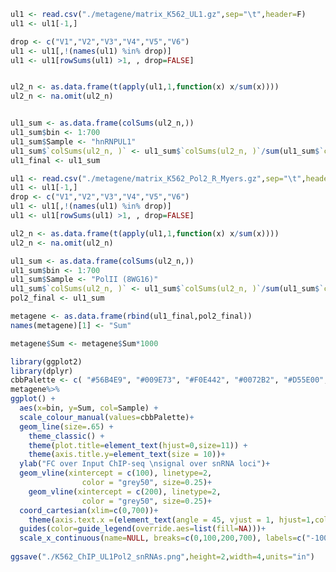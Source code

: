 ```r
ul1 <- read.csv("./metagene/matrix_K562_UL1.gz",sep="\t",header=F)
ul1 <- ul1[-1,]

drop <- c("V1","V2","V3","V4","V5","V6")
ul1 <- ul1[,!(names(ul1) %in% drop)]
ul1 <- ul1[rowSums(ul1) >1, , drop=FALSE]


ul2_n <- as.data.frame(t(apply(ul1,1,function(x) x/sum(x))))
ul2_n <- na.omit(ul2_n)


ul1_sum <- as.data.frame(colSums(ul2_n,))
ul1_sum$bin <- 1:700
ul1_sum$Sample <- "hnRNPUL1"
ul1_sum$`colSums(ul2_n, )` <- ul1_sum$`colSums(ul2_n, )`/sum(ul1_sum$`colSums(ul2_n, )`)
ul1_final <- ul1_sum

ul1 <- read.csv("./metagene/matrix_K562_Pol2_R_Myers.gz",sep="\t",header=F)
ul1 <- ul1[-1,]
drop <- c("V1","V2","V3","V4","V5","V6")
ul1 <- ul1[,!(names(ul1) %in% drop)]
ul1 <- ul1[rowSums(ul1) >1, , drop=FALSE]

ul2_n <- as.data.frame(t(apply(ul1,1,function(x) x/sum(x))))
ul2_n <- na.omit(ul2_n)

ul1_sum <- as.data.frame(colSums(ul2_n,))
ul1_sum$bin <- 1:700
ul1_sum$Sample <- "PolII (8WG16)"
ul1_sum$`colSums(ul2_n, )` <- ul1_sum$`colSums(ul2_n, )`/sum(ul1_sum$`colSums(ul2_n, )`)
pol2_final <- ul1_sum

metagene <- as.data.frame(rbind(ul1_final,pol2_final))
names(metagene)[1] <- "Sum"

metagene$Sum <- metagene$Sum*1000
```

```r
library(ggplot2)
library(dplyr)
cbbPalette <- c( "#56B4E9", "#009E73", "#F0E442", "#0072B2", "#D55E00", "#CC79A7")
metagene%>%
ggplot() +
  aes(x=bin, y=Sum, col=Sample) +
  scale_colour_manual(values=cbbPalette)+
  geom_line(size=.65) + 
    theme_classic() +
    theme(plot.title=element_text(hjust=0,size=11)) +
    theme(axis.title.y=element_text(size = 10))+
  ylab("FC over Input ChIP-seq \nsignal over snRNA loci")+
  geom_vline(xintercept = c(100), linetype=2,
                color = "grey50", size=0.25)+
    geom_vline(xintercept = c(200), linetype=2,
                color = "grey50", size=0.25)+
  coord_cartesian(xlim=c(0,700))+
    theme(axis.text.x =(element_text(angle = 45, vjust = 1, hjust=1,colour="black")))+
  guides(color=guide_legend(override.aes=list(fill=NA)))+
  scale_x_continuous(name=NULL, breaks=c(0,100,200,700), labels=c("-100","TSS","TTS","+500"))
  
ggsave("./K562_ChIP_UL1Pol2_snRNAs.png",height=2,width=4,units="in")
```
